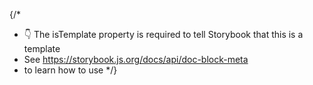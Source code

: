 
{/* 
  * 👇 The isTemplate property is required to tell Storybook that this is a template
  * See https://storybook.js.org/docs/api/doc-block-meta
  * to learn how to use
*/}

<Meta isTemplate />

<Title />

{/*
  * The use of a global decorator to wrap components causes an odd problem.
  * The first component story does not render. Subsequent ones do.
  * We trick it by placing a dummy component story and hidding it.
*/}
<div className="hidden">
    <Primary />
    <Stories />
</div>

# Default implementation

<Primary />

## Inputs

The component accepts the following inputs (props):

<Controls />

---

## Additional variations

Listed below are additional variations of the component.

<Stories />